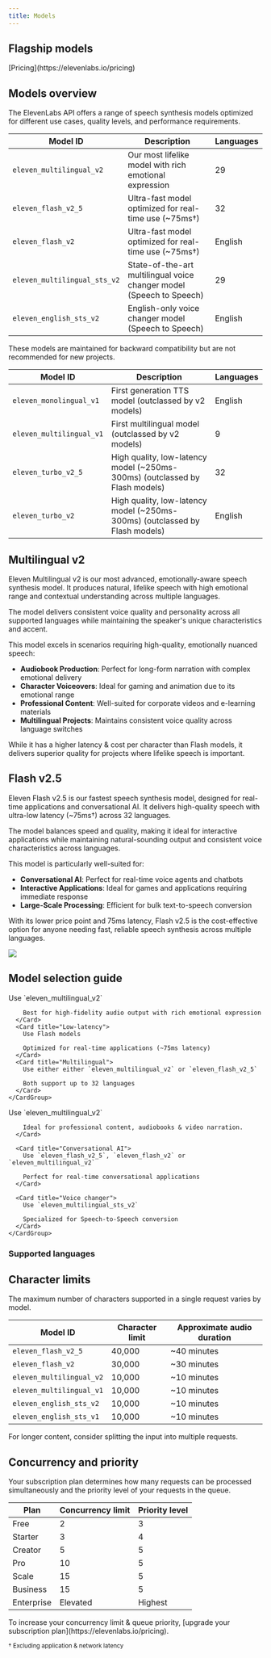 ```yaml
---
title: Models
---
```


## Flagship models

<Markdown src="/snippets/models.mdx" />
<div className="text-center">
  <div>[Pricing](https://elevenlabs.io/pricing)</div>
</div>

## Models overview

The ElevenLabs API offers a range of speech synthesis models optimized for different use cases, quality levels, and performance requirements.

| Model ID                     | Description                                                          | Languages |
| ---------------------------- | -------------------------------------------------------------------- | --------- |
| `eleven_multilingual_v2`     | Our most lifelike model with rich emotional expression               | 29        |
| `eleven_flash_v2_5`          | Ultra-fast model optimized for real-time use (~75ms&dagger;)         | 32        |
| `eleven_flash_v2`            | Ultra-fast model optimized for real-time use (~75ms&dagger;)         | English   |
| `eleven_multilingual_sts_v2` | State-of-the-art multilingual voice changer model (Speech to Speech) | 29        |
| `eleven_english_sts_v2`      | English-only voice changer model (Speech to Speech)                  | English   |

<Accordion title="Older Models">

<Warning>

These models are maintained for backward compatibility but are not recommended for new projects.

</Warning>

| Model ID                 | Description                                                                 | Languages |
| ------------------------ | --------------------------------------------------------------------------- | --------- |
| `eleven_monolingual_v1`  | First generation TTS model (outclassed by v2 models)                        | English   |
| `eleven_multilingual_v1` | First multilingual model (outclassed by v2 models)                          | 9         |
| `eleven_turbo_v2_5`      | High quality, low-latency model (~250ms-300ms) (outclassed by Flash models) | 32        |
| `eleven_turbo_v2`        | High quality, low-latency model (~250ms-300ms) (outclassed by Flash models) | English   |

</Accordion>

## Multilingual v2

Eleven Multilingual v2 is our most advanced, emotionally-aware speech synthesis model. It produces natural, lifelike speech with high emotional range and contextual understanding across multiple languages.

The model delivers consistent voice quality and personality across all supported languages while maintaining the speaker's unique characteristics and accent.

This model excels in scenarios requiring high-quality, emotionally nuanced speech:

- **Audiobook Production**: Perfect for long-form narration with complex emotional delivery
- **Character Voiceovers**: Ideal for gaming and animation due to its emotional range
- **Professional Content**: Well-suited for corporate videos and e-learning materials
- **Multilingual Projects**: Maintains consistent voice quality across language switches

While it has a higher latency & cost per character than Flash models, it delivers superior quality for projects where lifelike speech is important.

## Flash v2.5

Eleven Flash v2.5 is our fastest speech synthesis model, designed for real-time applications and conversational AI. It delivers high-quality speech with ultra-low latency (~75ms&dagger;) across 32 languages.

The model balances speed and quality, making it ideal for interactive applications while maintaining natural-sounding output and consistent voice characteristics across languages.

This model is particularly well-suited for:

- **Conversational AI**: Perfect for real-time voice agents and chatbots
- **Interactive Applications**: Ideal for games and applications requiring immediate response
- **Large-Scale Processing**: Efficient for bulk text-to-speech conversion

With its lower price point and 75ms latency, Flash v2.5 is the cost-effective option for anyone needing fast, reliable speech synthesis across multiple languages.

<Frame background="subtle">
  <img src="/assets/images/model-latency-tradeoff.webp" />
</Frame>

## Model selection guide

<AccordionGroup>
  <Accordion title="Requirements">
    <CardGroup cols={1}>
      <Card title="Quality">
        Use `eleven_multilingual_v2`
        
        Best for high-fidelity audio output with rich emotional expression
      </Card>
      <Card title="Low-latency">
        Use Flash models

        Optimized for real-time applications (~75ms latency)
      </Card>
      <Card title="Multilingual">
        Use either either `eleven_multilingual_v2` or `eleven_flash_v2_5`

        Both support up to 32 languages
      </Card>
    </CardGroup>

  </Accordion>

  <Accordion title="Use case">
    <CardGroup cols={1}>
      <Card title="Content creation">
        Use `eleven_multilingual_v2`
      
        Ideal for professional content, audiobooks & video narration.
      </Card>

      <Card title="Conversational AI">
        Use `eleven_flash_v2_5`, `eleven_flash_v2` or `eleven_multilingual_v2`

        Perfect for real-time conversational applications
      </Card>

      <Card title="Voice changer">
        Use `eleven_multilingual_sts_v2`

        Specialized for Speech-to-Speech conversion
      </Card>
    </CardGroup>

  </Accordion>
</AccordionGroup>

### Supported languages

<Markdown src="/snippets/v2-model-languages.mdx" />

<Markdown src="/snippets/v2-5-model-languages.mdx" />

## Character limits

The maximum number of characters supported in a single request varies by model.

| Model ID                 | Character limit | Approximate audio duration |
| ------------------------ | --------------- | -------------------------- |
| `eleven_flash_v2_5`      | 40,000          | ~40 minutes                |
| `eleven_flash_v2`        | 30,000          | ~30 minutes                |
| `eleven_multilingual_v2` | 10,000          | ~10 minutes                |
| `eleven_multilingual_v1` | 10,000          | ~10 minutes                |
| `eleven_english_sts_v2`  | 10,000          | ~10 minutes                |
| `eleven_english_sts_v1`  | 10,000          | ~10 minutes                |

<Note>For longer content, consider splitting the input into multiple requests.</Note>

## Concurrency and priority

Your subscription plan determines how many requests can be processed simultaneously and the priority level of your requests in the queue.

| Plan       | Concurrency limit | Priority level |
| ---------- | ----------------- | -------------- |
| Free       | 2                 | 3              |
| Starter    | 3                 | 4              |
| Creator    | 5                 | 5              |
| Pro        | 10                | 5              |
| Scale      | 15                | 5              |
| Business   | 15                | 5              |
| Enterprise | Elevated          | Highest        |

<Note>
  To increase your concurrency limit & queue priority, [upgrade your subscription
  plan](https://elevenlabs.io/pricing).
</Note>

<small>† Excluding application & network latency</small>
